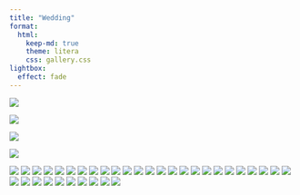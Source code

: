 ```yaml
---
title: "Wedding"
format:
  html:
    keep-md: true
    theme: litera
    css: gallery.css
lightbox:
  effect: fade
---
```

::: {.column-body-outset .mt-0 .pt-0}
<!-- Your content -->
:::

:::{.custom-section}
<!-- Welcome to our wedding photo gallery! -->
:::

:::{.column-page  style="background-image: url('../images/white_wall_hash.webp');"}
<!-- ![](images/wedding_title3.png){width=60% style="margin-left: auto; margin-right: auto;display: block;" .nolightbox fig-alt='kaikoura'} -->

<!-- ![](photos/Portraits/Choe-1204.jpg){.lightbox style="column-span: all;" group="Newlyweds-gallery"} -->

:::



<!-- This is Alivia and Byeong-Hak's wedding photo gallery. -->



::: gallery

::: column-page

![](photos/Portraits/Choe-1204.jpg){.lightbox style="column-span: all;" group="Newlyweds-gallery"}

![](photos/Portraits/Choe-1276.jpg){.lightbox style="column-span: all;" group="Newlyweds-gallery"}

![](photos/Portraits/Choe-1301.jpg){.lightbox style="column-span: all;" group="Newlyweds-gallery"}

![](photos/Portraits/Choe-1309.jpg){.lightbox style="column-span: all;" group="Newlyweds-gallery"}

![](photos/Newlyweds/Choe-0797.jpg){.lightbox	style="column-span:	all;" group="Newlyweds-gallery"}
![](photos/Newlyweds/Choe-0800.jpg){.lightbox	style="column-span:	all;" group="Newlyweds-gallery"}
![](photos/Newlyweds/Choe-1123.jpg){.lightbox	style="column-span:	all;" group="Newlyweds-gallery"}
![](photos/Newlyweds/Choe-1125.jpg){.lightbox	style="column-span:	all;" group="Newlyweds-gallery"}
<!-- ![](photos/Newlyweds/Choe-1128.jpg){.lightbox	style="column-span:	all;" group="Newlyweds-gallery"} -->
![](photos/Newlyweds/Choe-1201.jpg){.lightbox	style="column-span:	all;" group="Newlyweds-gallery"}
![](photos/Newlyweds/Choe-1269.jpg){.lightbox	style="column-span:	all;" group="Newlyweds-gallery"}
![](photos/Newlyweds/Choe-1279.jpg){.lightbox	style="column-span:	all;" group="Newlyweds-gallery"}
![](photos/Newlyweds/Choe-1286.jpg){.lightbox	style="column-span:	all;" group="Newlyweds-gallery"}
![](photos/Newlyweds/Choe-1299.jpg){.lightbox	style="column-span:	all;" group="Newlyweds-gallery"}
![](photos/Newlyweds/Choe-1305.jpg){.lightbox	style="column-span:	all;" group="Newlyweds-gallery"}
![](photos/Newlyweds/Choe-1330.jpg){.lightbox	style="column-span:	all;" group="Newlyweds-gallery"}
<!-- ![](photos/Newlyweds/Choe-1333.jpg){.lightbox	style="column-span:	all;" group="Newlyweds-gallery"} -->
![](photos/Newlyweds/Choe-1719.jpg){.lightbox	style="column-span:	all;" group="Newlyweds-gallery"}
<!-- ![](photos/Newlyweds/Choe-1720.jpg){.lightbox	style="column-span:	all;" group="Newlyweds-gallery"} -->
![](photos/Newlyweds/Choe-1721.jpg){.lightbox	style="column-span:	all;" group="Newlyweds-gallery"}
<!-- ![](photos/Newlyweds/Choe-1722.jpg){.lightbox	style="column-span:	all;" group="Newlyweds-gallery"} -->
<!-- ![](photos/Newlyweds/Choe-1723.jpg){.lightbox	style="column-span:	all;" group="Newlyweds-gallery"} -->
![](photos/Newlyweds/Choe-1724.jpg){.lightbox	style="column-span:	all;" group="Newlyweds-gallery"}
![](photos/Newlyweds/Choe-1725.jpg){.lightbox	style="column-span:	all;" group="Newlyweds-gallery"}
<!-- ![](photos/Newlyweds/Choe-1726.jpg){.lightbox	style="column-span:	all;" group="Newlyweds-gallery"} -->
<!-- ![](photos/Newlyweds/Choe-1727.jpg){.lightbox	style="column-span:	all;" group="Newlyweds-gallery"} -->
<!-- ![](photos/Newlyweds/Choe-1770.jpg){.lightbox	style="column-span:	all;" group="Newlyweds-gallery"} -->
![](photos/Newlyweds/Choe-1775.jpg){.lightbox	style="column-span:	all;" group="Newlyweds-gallery"}
![](photos/Newlyweds/Choe-1776.jpg){.lightbox	style="column-span:	all;" group="Newlyweds-gallery"}
![](photos/Newlyweds/Choe-1777.jpg){.lightbox	style="column-span:	all;" group="Newlyweds-gallery"}
<!-- ![](photos/Newlyweds/Choe-1778.jpg){.lightbox	style="column-span:	all;" group="Newlyweds-gallery"} -->
![](photos/Newlyweds/Choe-1779.jpg){.lightbox	style="column-span:	all;" group="Newlyweds-gallery"}
![](photos/Newlyweds/Choe-1780.jpg){.lightbox	style="column-span:	all;" group="Newlyweds-gallery"}
![](photos/Newlyweds/Choe-1782.jpg){.lightbox	style="column-span:	all;" group="Newlyweds-gallery"}
![](photos/Newlyweds/Choe-1783.jpg){.lightbox	style="column-span:	all;" group="Newlyweds-gallery"}
![](photos/Newlyweds/Choe-1785.jpg){.lightbox	style="column-span:	all;" group="Newlyweds-gallery"}
![](photos/Newlyweds/Choe-1786.jpg){.lightbox	style="column-span:	all;" group="Newlyweds-gallery"}
![](photos/Newlyweds/Choe-1787.jpg){.lightbox	style="column-span:	all;" group="Newlyweds-gallery"}
![](photos/Newlyweds/Choe-1788.jpg){.lightbox	style="column-span:	all;" group="Newlyweds-gallery"}
![](photos/Newlyweds/Choe-1789.jpg){.lightbox	style="column-span:	all;" group="Newlyweds-gallery"}
<!-- ![](photos/Newlyweds/Choe-1790.jpg){.lightbox	style="column-span:	all;" group="Newlyweds-gallery"} -->
![](photos/Newlyweds/Choe-1791.jpg){.lightbox	style="column-span:	all;" group="Newlyweds-gallery"}
![](photos/Newlyweds/Choe-1792.jpg){.lightbox	style="column-span:	all;" group="Newlyweds-gallery"}
![](photos/Newlyweds/Choe-1793.jpg){.lightbox	style="column-span:	all;" group="Newlyweds-gallery"}
<!-- ![](photos/Newlyweds/Choe-1794.jpg){.lightbox	style="column-span:	all;" group="Newlyweds-gallery"} -->
<!-- ![](photos/Newlyweds/Choe-1795.jpg){.lightbox	style="column-span:	all;" group="Newlyweds-gallery"} -->
<!-- ![](photos/Newlyweds/Choe-1796.jpg){.lightbox	style="column-span:	all;" group="Newlyweds-gallery"} -->
<!-- ![](photos/Newlyweds/Choe-1797.jpg){.lightbox	style="column-span:	all;" group="Newlyweds-gallery"} -->
![](photos/Newlyweds/Choe-1798.jpg){.lightbox	style="column-span:	all;" group="Newlyweds-gallery"}
![](photos/Newlyweds/Choe-1799.jpg){.lightbox	style="column-span:	all;" group="Newlyweds-gallery"}
![](photos/Newlyweds/Choe-1800.jpg){.lightbox	style="column-span:	all;" group="Newlyweds-gallery"}
![](photos/Newlyweds/Choe-1801.jpg){.lightbox	style="column-span:	all;" group="Newlyweds-gallery"}
![](photos/Newlyweds/Choe-1802.jpg){.lightbox	style="column-span:	all;" group="Newlyweds-gallery"}

:::

:::

